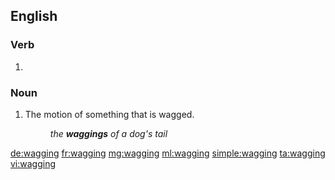 ==English==

===Verb===
{{head|en|present participle}}

# {{present participle of|wag|lang=en}}

===Noun===
{{en-noun}}

# The motion of something that is wagged.
#: ''the '''waggings''' of a dog's tail''

[[de:wagging]]
[[fr:wagging]]
[[mg:wagging]]
[[ml:wagging]]
[[simple:wagging]]
[[ta:wagging]]
[[vi:wagging]]